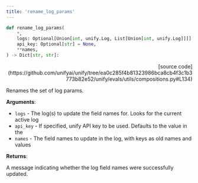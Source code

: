```yaml
---
title: 'rename_log_params'
---
```


```python
def rename_log_params(
    *,
    logs: Optional[Union[int, unify.Log, List[Union[int, unify.Log]]]] = None,
    api_key: Optional[str] = None,
    **names,
) -> Dict[str, str]:
```

<p align="right">[source code](https://github.com/unifyai/unify/tree/ea0c285f4b81323986bca8cb4f3c1b3773b82e52/unify/evals/utils/compositions.py#L134)</p>

Renames the set of log params.

**Arguments**:

- `logs` - The log(s) to update the field names for. Looks for the current active log
- `api_key` - If specified, unify API key to be used. Defaults to the value in the
- `names` - The field names to update in the log, with keys as old names and values



**Returns**:

A message indicating whether the log field names were successfully updated.